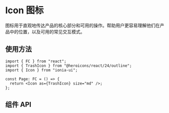 
# Icon 图标

图标用于直观地传达产品的核心部分和可用的操作。帮助用户更容易理解他们在产品中的位置，以及可用的常见交互模式。

<Canvas>
  <Story of={IconStories.Default} />
</Canvas>

## 使用方法

```tsx
import { FC } from "react";
import { TrashIcon } from "@heroicons/react/24/outline";
import { Icon } from "ionia-ui";

const Page: FC = () => {
  return <Icon as={TrashIcon} size="md" />;
};
```

## 组件 API

<ArgsTable />
